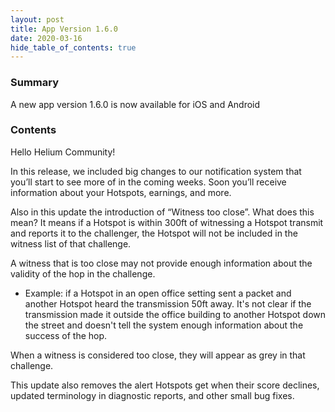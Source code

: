 ```yaml
---
layout: post
title: App Version 1.6.0
date: 2020-03-16
hide_table_of_contents: true
---
```


### Summary

A new app version 1.6.0 is now available for iOS and Android

<!--truncate-->

### Contents

Hello Helium Community!

In this release, we included big changes to our notification system that you’ll start to see more of
in the coming weeks. Soon you’ll receive information about your Hotspots, earnings, and more.

Also in this update the introduction of “Witness too close”. What does this mean? It means if a
Hotspot is within 300ft of witnessing a Hotspot transmit and reports it to the challenger, the
Hotspot will not be included in the witness list of that challenge.

A witness that is too close may not provide enough information about the validity of the hop in the
challenge.

- Example: if a Hotspot in an open office setting sent a packet and another Hotspot heard the
  transmission 50ft away. It's not clear if the transmission made it outside the office building to
  another Hotspot down the street and doesn't tell the system enough information about the success
  of the hop.

When a witness is considered too close, they will appear as grey in that challenge.

This update also removes the alert Hotspots get when their score declines, updated terminology in
diagnostic reports, and other small bug fixes.
